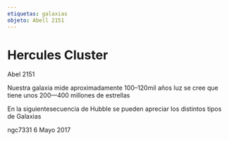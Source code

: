 ```yaml
---
etiquetas: galaxias
objeto: Abell 2151
---
```


# Hercules Cluster

<Imagen
  src="registro/abell-2151_20140200_4_logodef.png"
  fecha="20140200"
/>

Abel 2151

<Imagen
  src="registro/abell-2151_20110527_3_abel-2151-2-1200s-27-mayo-2011pa.jpg"
  fecha="20110527"
/>

Nuestra galaxia mide aproximadamente 100–120mil años luz se cree que tiene unos 200—400 millones de estrellas

<Imagen
  src="registro/abell-2151_20121200_2_hubble_sequence_photo.png"
  fecha="20121200"
/>

En la siguientesecuencia de Hubble se pueden apreciar los distintos tipos de Galaxias

<Imagen
  src="registro/abell-2151_20170506_1_20170506_200443.jpg"
  fecha="20170506"
/>

ngc7331 6 Mayo 2017